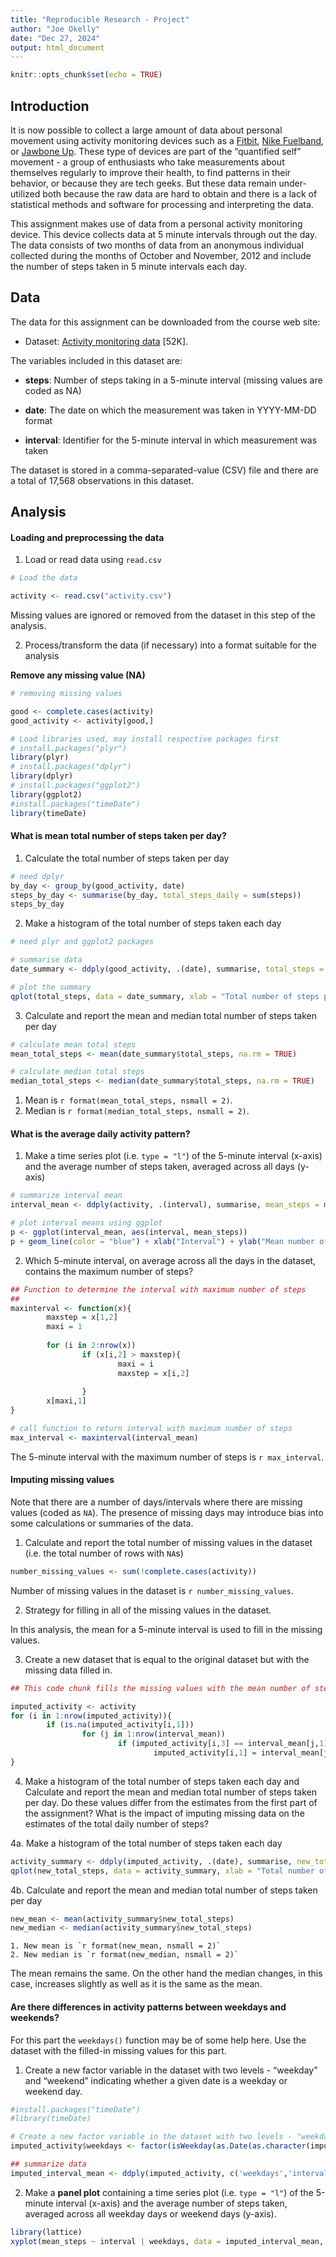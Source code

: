```yaml
---
title: "Reproducible Research - Project"
author: "Joe Okelly"
date: "Dec 27, 2024"
output: html_document
---
```


```r
knitr::opts_chunk$set(echo = TRUE)
```

## Introduction

It is now possible to collect a large amount of data about personal movement using activity monitoring devices such as a [Fitbit](http://www.fitbit.com/), [Nike Fuelband](http://www.nike.com/us/en_us/c/nikeplus-fuelband), or [Jawbone Up](https://jawbone.com/up). These type of devices are part of the "quantified self" movement - a group of enthusiasts who take measurements about themselves regularly to improve their health, to find patterns in their behavior, or because they are tech geeks. But these data remain under-utilized both because the raw data are hard to obtain and there is a lack of statistical methods and software for processing and interpreting the data.

This assignment makes use of data from a personal activity monitoring device. This device collects data at 5 minute intervals through out the day. The data consists of two months of data from an anonymous individual collected during the months of October and November, 2012 and include the number of steps taken in 5 minute intervals each day.

## Data

The data for this assignment can be downloaded from the course web site:

* Dataset: [Activity monitoring data](https://d396qusza40orc.cloudfront.net/repdata%2Fdata%2Factivity.zip) [52K].

The variables included in this dataset are:

* **steps**: Number of steps taking in a 5-minute interval (missing values are coded as NA)

* **date**: The date on which the measurement was taken in YYYY-MM-DD format

* **interval**: Identifier for the 5-minute interval in which measurement was taken

The dataset is stored in a comma-separated-value (CSV) file and there are a total of 17,568 observations in this dataset.

## Analysis

#### Loading and preprocessing the data

1. Load or read data using `read.csv`

```r
# Load the data

activity <- read.csv("activity.csv")
```

Missing values are ignored or removed from the dataset in this step of the analysis.

2. Process/transform the data (if necessary) into a format suitable for the analysis

**Remove any missing value (NA)**

```r
# removing missing values

good <- complete.cases(activity)
good_activity <- activity[good,]

# Load libraries used, may install respective packages first
# install.packages("plyr")
library(plyr)
# install.packages("dplyr")
library(dplyr)
# install.packages("ggplot2")
library(ggplot2)
#install.packages("timeDate") 
library(timeDate)
```


#### What is mean total number of steps taken per day?

1. Calculate the total number of steps taken per day

```r
# need dplyr
by_day <- group_by(good_activity, date)
steps_by_day <- summarise(by_day, total_steps_daily = sum(steps))
steps_by_day
```

2. Make a histogram of the total number of steps taken each day

```r
# need plyr and ggplot2 packages

# summarise data
date_summary <- ddply(good_activity, .(date), summarise, total_steps = sum(steps, na.rm = TRUE))

# plot the summary
qplot(total_steps, data = date_summary, xlab = "Total number of steps per day", binwidth = 500) 
```

3. Calculate and report the mean and median total number of steps taken per day

```r
# calculate mean total steps
mean_total_steps <- mean(date_summary$total_steps, na.rm = TRUE)

# calculate median total steps
median_total_steps <- median(date_summary$total_steps, na.rm = TRUE)
```

1. Mean is `r format(mean_total_steps, nsmall = 2)`.
2. Median is `r format(median_total_steps, nsmall = 2)`.


#### What is the average daily activity pattern?

1. Make a time series plot (i.e. `type = "l"`) of the 5-minute interval (x-axis) and the average number of steps taken, averaged across all days (y-axis)

```r
# summarize interval mean
interval_mean <- ddply(activity, .(interval), summarise, mean_steps = mean(steps, na.rm = TRUE))

# plot interval means using ggplot
p <- ggplot(interval_mean, aes(interval, mean_steps))
p + geom_line(color = "blue") + xlab("Interval") + ylab("Mean number of steps")
```

2. Which 5-minute interval, on average across all the days in the dataset, contains the maximum number of steps?

```r
## Function to determine the interval with maximum number of steps
## 
maxinterval <- function(x){
        maxstep = x[1,2]
        maxi = 1
        
        for (i in 2:nrow(x)) 
                if (x[i,2] > maxstep){ 
                        maxi = i
                        maxstep = x[i,2]
                        
                }
        x[maxi,1]
}

# call function to return interval with maximum number of steps
max_interval <- maxinterval(interval_mean)
```

The 5-minute interval with the maximum number of steps is `r max_interval`.


#### Imputing missing values

Note that there are a number of days/intervals where there are missing values (coded as `NA`). The presence of missing days may introduce bias into some calculations or summaries of the data.

1. Calculate and report the total number of missing values in the dataset (i.e. the total number of rows with `NA`s)

```r
number_missing_values <- sum(!complete.cases(activity))
```

Number of missing values in the dataset is `r number_missing_values`.

2. Strategy for filling in all of the missing values in the dataset.

In this analysis, the mean for a 5-minute interval is used to fill in the missing values.

3. Create a new dataset that is equal to the original dataset but with the missing data filled in.

```r
## This code chunk fills the missing values with the mean number of steps for each 5-minute interval

imputed_activity <- activity
for (i in 1:nrow(imputed_activity)){
        if (is.na(imputed_activity[i,1]))
                for (j in 1:nrow(interval_mean))
                        if (imputed_activity[i,3] == interval_mean[j,1])
                                imputed_activity[i,1] = interval_mean[j,2]
}
```

4. Make a histogram of the total number of steps taken each day and Calculate and report the mean and median total number of steps taken per day. Do these values differ from the estimates from the first part of the assignment? What is the impact of imputing missing data on the estimates of the total daily number of steps?

4a. Make a histogram of the total number of steps taken each day

```r
activity_summary <- ddply(imputed_activity, .(date), summarise, new_total_steps = sum(steps))
qplot(new_total_steps, data = activity_summary, xlab = "Total number of steps", binwidth = 1000)
```

4b. Calculate and report the mean and median total number of steps taken per day

```r
new_mean <- mean(activity_summary$new_total_steps)
new_median <- median(activity_summary$new_total_steps)
```

    1. New mean is `r format(new_mean, nsmall = 2)`
    2. New median is `r format(new_median, nsmall = 2)`

The mean remains the same. On the other hand the median changes, in this case, increases slightly as well as it is the same as the mean.


#### Are there differences in activity patterns between weekdays and weekends?

For this part the `weekdays()` function may be of some help here. Use the dataset with the filled-in missing values for this part.

1. Create a new factor variable in the dataset with two levels - "weekday" and "weekend" indicating whether a given date is a weekday or weekend day.

```r
#install.packages("timeDate") 
#library(timeDate)

# Create a new factor variable in the dataset with two levels - "weekday" and "weekend"
imputed_activity$weekdays <- factor(isWeekday(as.Date(as.character(imputed_activity$date), format = "%Y-%m-%d"), wday = 1:5), labels = c("weekend", "weekday"))

## summarize data
imputed_interval_mean <- ddply(imputed_activity, c('weekdays','interval'), summarise, mean_steps = mean(steps, na.rm = TRUE))
```

2. Make a **panel plot** containing a time series plot (i.e. `type = "l"`) of the 5-minute interval (x-axis) and the average number of steps taken, averaged across all weekday days or weekend days (y-axis). 

```r
library(lattice)
xyplot(mean_steps ~ interval | weekdays, data = imputed_interval_mean, type = "l", layout = c(1, 2), xlab = "Interval", ylab = "Mean number of steps")
```



